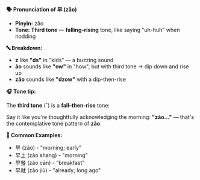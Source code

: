 **🗣️ Pronunciation of 早 (zǎo)**

- **Pinyin:** zǎo
- **Tone: Third tone** — **falling-rising** tone, like saying "uh-huh" when nodding

**🔤 Breakdown:**

- **z** like **"ds"** in "kids" — a buzzing sound
- **ǎo** sounds like **"ow"** in "how", but with third tone → dip down and rise up
- **zǎo** sounds like **"dzow"** with a dip-then-rise

**🎧 Tone tip:**

The **third tone** (ˇ) is a **fall–then-rise** tone:

Say it like you're thoughtfully acknowledging the morning: **"zǎo..."** — that's the contemplative
tone pattern of **zǎo**.

**📝 Common Examples:**

- 早 (zǎo) - "morning; early"
- 早上 (zǎo shang) - "morning"
- 早餐 (zǎo cān) - "breakfast"
- 早就 (zǎo jiù) - "already; long ago"
